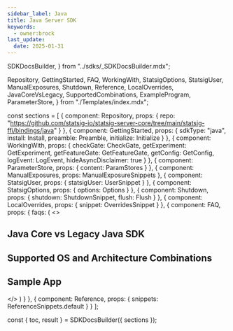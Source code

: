 ```yaml
---
sidebar_label: Java
title: Java Server SDK
keywords:
  - owner:brock
last_update:
  date: 2025-01-31
---
```


  SDKDocsBuilder,
} from "../sdks/_SDKDocsBuilder.mdx";

  Repository,
  GettingStarted,
  FAQ,
  WorkingWith,
  StatsigOptions,
  StatsigUser,
  ManualExposures,
  Shutdown,
  Reference,
  LocalOverrides,
  JavaCoreVsLegacy,
  SupportedCombinations,
  ExampleProgram,
  ParameterStore,
} from "./Templates/index.mdx";


const sections = [
  {
    component: Repository,
    props: {
      repo: "https://github.com/statsig-io/statsig-server-core/tree/main/statsig-ffi/bindings/java"
    }
  },
  {
    component: GettingStarted,
    props: {
      sdkType: "java",
      install: Install,
      preamble: Preamble,
      initialize: Initialize
    }
  },
  {
    component: WorkingWith,
    props: {
      checkGate: CheckGate,
      getExperiment: GetExperiment,
      getFeatureGate: GetFeatureGate,
      getConfig: GetConfig,
      logEvent: LogEvent,
      hideAsyncDisclaimer: true
    }
  },
  {
    component: ParameterStore,
    props: { content: ParamStores }
  },
  {
    component: ManualExposures,
    props: ManualExposureSnippets
  },
  {
    component: StatsigUser,
    props: { statsigUser: UserSnippet }
  },
  {
    component: StatsigOptions,
    props: { options: Options }
  },
  {
    component: Shutdown,
    props: { shutdown: ShutdownSnippet, flush: Flush }
  },
  {
    component: LocalOverrides,
    props: { snippet: OverridesSnippet }
  },
  {
    component: FAQ,
    props: { 
      faqs: (
        <>
          <MoreFAQs />
          <h2 id="java-core-vs-legacy-java-sdk">Java Core vs Legacy Java SDK</h2>
          <CoreVsLegacyContent />
          <h2 id="supported-os-and-architecture-combinations">Supported OS and Architecture Combinations</h2>
          <SupportedCombinationsContent />
          <h2 id="example-program">Sample App</h2>
          <ExampleProgramContent />
        </>
      )
    }
  },
  {
    component: Reference,
    props: { snippets: ReferenceSnippets.default }
  }
];

const { toc, result } = SDKDocsBuilder({ sections });



